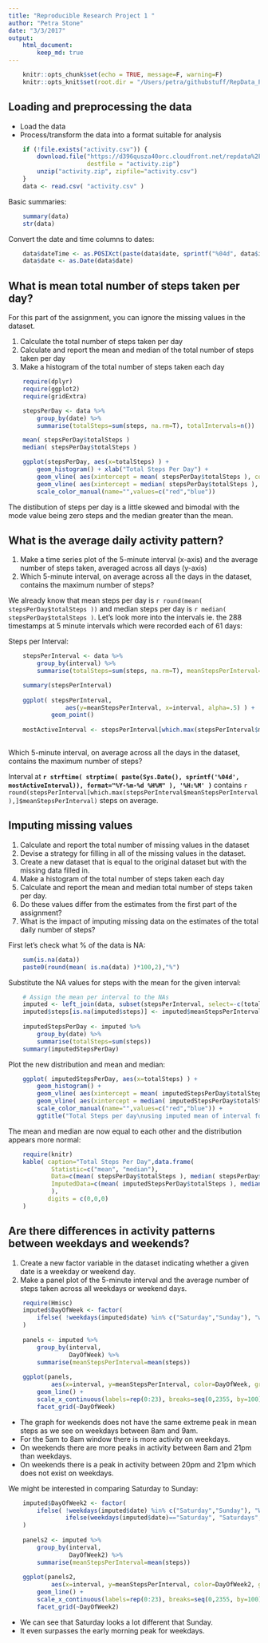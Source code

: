 ```yaml
---
title: "Reproducible Research Project 1 "
author: "Petra Stone"
date: "3/3/2017"
output: 
    html_document:
        keep_md: true
---
```


```r
    knitr::opts_chunk$set(echo = TRUE, message=F, warning=F)
    knitr::opts_knit$set(root.dir = "/Users/petra/githubstuff/RepData_PeerAssessment1")
```

## Loading and preprocessing the data

* Load the data
* Process/transform the data into a format suitable for analysis

```r
    if (!file.exists("activity.csv")) {
        download.file("https://d396qusza40orc.cloudfront.net/repdata%2Fdata%2Factivity.zip",
                      destfile = "activity.zip")
        unzip("activity.zip", zipfile="activity.csv")
    }
    data <- read.csv( "activity.csv" )
```
 
 Basic summaries:
 
```r
    summary(data)
    str(data)
```

Convert the date and time columns to dates:

```r
    data$dateTime <- as.POSIXct(paste(data$date, sprintf("%04d", data$interval)), format="%Y-%m-%d %H%M")
    data$date <- as.Date(data$date)
```

## What is mean total number of steps taken per day?

For this part of the assignment, you can ignore the missing values in the dataset.

1. Calculate the total number of steps taken per day
2. Calculate and report the mean and median of the total number of steps taken per day
3. Make a histogram of the total number of steps taken each day

```r
    require(dplyr)
    require(ggplot2)
    require(gridExtra)

    stepsPerDay <- data %>%
        group_by(date) %>%
        summarise(totalSteps=sum(steps, na.rm=T), totalIntervals=n())

    mean( stepsPerDay$totalSteps )
    median( stepsPerDay$totalSteps )

```

```r
    
    ggplot(stepsPerDay, aes(x=totalSteps) ) +
        geom_histogram() + xlab("Total Steps Per Day") +
        geom_vline( aes(xintercept = mean( stepsPerDay$totalSteps ), colour="mean")) +
        geom_vline( aes(xintercept = median( stepsPerDay$totalSteps ), colour="median")) +
        scale_color_manual(name="",values=c("red","blue")) 
```


The distibution of steps per day is a little skewed and bimodal with the mode value being zero steps and the median greater than the mean. 

## What is the average daily activity pattern?

1. Make a time series plot of the 5-minute interval (x-axis) and the average number of steps taken, averaged across all days (y-axis)
2. Which 5-minute interval, on average across all the days in the dataset, contains the maximum number of steps?

We already know that mean steps per day is `r round(mean( stepsPerDay$totalSteps ))` and median steps per day is `r median( stepsPerDay$totalSteps )`. Let's look more into the intervals ie. the 288 timestamps at 5 minute intervals which were recorded each of 61 days:

Steps per Interval:

```r
    stepsPerInterval <- data %>%
        group_by(interval) %>%
        summarise(totalSteps=sum(steps, na.rm=T), meanStepsPerInterval=mean(steps, na.rm=T))

    summary(stepsPerInterval)
    
    ggplot( stepsPerInterval, 
                aes(y=meanStepsPerInterval, x=interval, alpha=.5) ) +
            geom_point()
    
    mostActiveInterval <- stepsPerInterval[which.max(stepsPerInterval$meanStepsPerInterval),]$interval
    
```

Which 5-minute interval, on average across all the days in the dataset, contains the maximum number of steps?

Interval at **`r strftime( strptime( paste(Sys.Date(), sprintf('%04d', mostActiveInterval)), format="%Y-%m-%d %H%M" ), '%H:%M' )`** contains `r round(stepsPerInterval[which.max(stepsPerInterval$meanStepsPerInterval),]$meanStepsPerInterval)` steps on average.

    
## Imputing missing values

1. Calculate and report the total number of missing values in the dataset
2. Devise a strategy for filling in all of the missing values in the dataset.
3. Create a new dataset that is equal to the original dataset but with the missing data filled in.
4. Make a histogram of the total number of steps taken each day
5. Calculate and report the mean and median total number of steps taken per day. 
6. Do these values differ from the estimates from the first part of the assignment? 
7. What is the impact of imputing missing data on the estimates of the total daily number of steps?


First let's check what % of the data is NA:

```r
    sum(is.na(data))
    paste0(round(mean( is.na(data) )*100,2),"%")
```

Substitute the NA values for steps with the mean for the given interval:

```r
    # Assign the mean per interval to the NAs
    imputed <- left_join(data, subset(stepsPerInterval, select=-c(totalSteps)) )
    imputed$steps[is.na(imputed$steps)] <- imputed$meanStepsPerInterval
    
    imputedStepsPerDay <- imputed %>%
        group_by(date) %>%
        summarise(totalSteps=sum(steps))
    summary(imputedStepsPerDay)
```

Plot the new distribution and mean and median:

```r
    ggplot( imputedStepsPerDay, aes(x=totalSteps) ) +
        geom_histogram() +
        geom_vline( aes(xintercept = mean( imputedStepsPerDay$totalSteps ), colour="mean")) +
        geom_vline( aes(xintercept = median( imputedStepsPerDay$totalSteps ), colour="median") ) +
        scale_color_manual(name="",values=c("red","blue")) +
        ggtitle("Total Steps per day\nusing imputed mean of interval for NA values of steps")
```

The mean and median are now equal to each other and the distribution appears more normal:

```r
    require(knitr)
    kable( caption="Total Steps Per Day",data.frame(
            Statistic=c("mean", "median"), 
            Data=c(mean( stepsPerDay$totalSteps ), median( stepsPerDay$totalSteps ) ), 
            ImputedData=c(mean( imputedStepsPerDay$totalSteps ), median( imputedStepsPerDay$totalSteps ))
            ),
           digits = c(0,0,0)
    )
```


## Are there differences in activity patterns between weekdays and weekends?

1. Create a new factor variable in the dataset indicating whether a given date is a weekday or weekend day.
2. Make a panel plot of the 5-minute interval and the average number of steps taken across all weekdays or weekend days.

```r
    require(Hmisc)
    imputed$DayOfWeek <- factor( 
        ifelse( !weekdays(imputed$date) %in% c("Saturday","Sunday"), "weekday", "weekend") 
    )
    
    panels <- imputed %>%
        group_by(interval,
                 DayOfWeek) %>%
        summarise(meanStepsPerInterval=mean(steps))
    
    ggplot(panels, 
            aes(x=interval, y=meanStepsPerInterval, color=DayOfWeek, group=DayOfWeek)) +
        geom_line() +
        scale_x_continuous(labels=rep(0:23), breaks=seq(0,2355, by=100)) +
        facet_grid(~DayOfWeek)
```

* The graph for weekends does not have the same extreme peak in mean steps as we see on weekdays between 8am and 9am.
* For the 5am to 8am window there is more activity on weekdays.
* On weekends there are more peaks in activity between 8am and 21pm than weekdays.
* On weekends there is a peak in activity between 20pm and 21pm which does not exist on weekdays.


We might be interested in comparing Saturday to Sunday:

```r
    imputed$DayOfWeek2 <- factor( 
        ifelse( !weekdays(imputed$date) %in% c("Saturday","Sunday"), "Weekdays", 
                ifelse(weekdays(imputed$date)=="Saturday", "Saturdays", "Sundays") ) 
    )
    
    panels2 <- imputed %>%
        group_by(interval,
                 DayOfWeek2) %>%
        summarise(meanStepsPerInterval=mean(steps))
    
    ggplot(panels2, 
            aes(x=interval, y=meanStepsPerInterval, color=DayOfWeek2, group=DayOfWeek2)) +
        geom_line() +
        scale_x_continuous(labels=rep(0:23), breaks=seq(0,2355, by=100)) +
        facet_grid(~DayOfWeek2)
```

* We can see that Saturday looks a lot different that Sunday.
* It even surpasses the early morning peak for weekdays.
